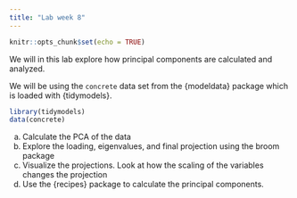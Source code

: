 ```yaml
---
title: "Lab week 8"
---
```


```r
knitr::opts_chunk$set(echo = TRUE)
```

We will in this lab explore how principal components are calculated and analyzed.

We will be using the `concrete` data set from the {modeldata} package which is loaded with {tidymodels}.

```r
library(tidymodels)
data(concrete)
```

a. Calculate the PCA of the data
b. Explore the loading, eigenvalues, and final projection using the broom package
c. Visualize the projections. Look at how the scaling of the variables changes the projection
d. Use the {recipes} package to calculate the principal components.


